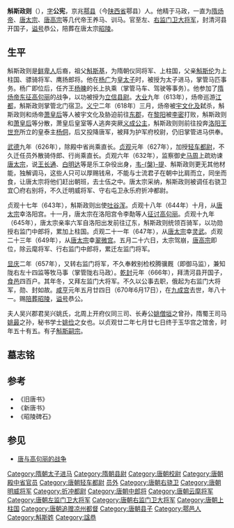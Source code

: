 '''斛斯政则'''（{{bd|590年||670年|6月17日|}}），[[表字|字]]'''公宪'''，京兆[[鄠县|鄠县]]（今[[陕西省|陕西省]]鄠县）人。他精于马政，一直为[[隋炀帝|隋炀帝]]、[[唐太宗|唐太宗]]、[[唐高宗|唐高宗]]等几代帝王养马、训马。官至左、[[右监门卫大将军|右监门卫大将军]]，封清河县开国子，[[谥号|谥号]]恭公，陪葬在唐太宗[[唐昭陵|昭陵]]。

==生平==

斛斯政则是[[鲜卑人|鲜卑人]]后裔，祖父[[斛斯基|斛斯基]]，为隋朝仪同将军、上柱国，父亲[[斛斯伦|斛斯伦]]为上柱国、骠骑将军、鹰扬郎将。他在[[杨广|杨广]]为[[皇太子|皇太子]]时，被授为太子进马，掌管马匹事务。杨广即位后，任齐王[[杨暕|杨暕]]的长上执乘（掌管马车、驾驶等事务）。他参加了[[隋与高句丽的战争|隋炀帝东征高句丽]]的战争，以功被授为[[立信县|立信县]][[县尉|尉]]。[[大业_(年号)|大业]]九年（613年），炀帝巡游[[江都|江都]]，斛斯政则掌管北门宿卫。[[义宁_(年号)|义宁]]二年（618年）三月，炀帝被[[宇文化及|宇文化及]]弑杀，斛斯政则和炀帝[[炀愍皇后|萧皇后]]等人被宇文化及胁迫前往[[东郡|东郡]]，在[[黎阳|黎阳]]被[[李密_(隋朝)|李密]]打败，斛斯政则和[[炀愍皇后|萧皇后]]等分散，萧皇后皇室等人逃奔突厥[[义成公主|义成公主]]，斛斯政则则前往投奔[[洛阳|洛阳]][[王世充|王世充]]所立的皇泰主[[杨侗|杨侗]]，后又投降唐军，被拜为护军府校尉，仍旧掌管进马供奉。

[[武德|武德]]九年（626年），除殿中省尚乘直长。[[貞觀_(唐朝)|贞观]]元年（627年），加授[[轻车都尉|轻车都尉]]，不久迁任员外散骑侍郎、行尚乘直长。贞观六年（632年），监察御史[[马周|马周]]上疏劝谏[[唐太宗|唐太宗]]，说[[王长通|王长通]]、[[白明达|白明达]]等是乐工杂役出身，[[韦槃提|韦-{槃}-提]]、斛斯政则更无其他材能，独解调马，这些人只可以厚赐钱帛，不能与士流君子在朝中比肩而立，同坐而食，让唐太宗将他们赶出朝班，去士伍之中。唐太宗采纳，斛斯政则被调任右骁卫宜〇府右别将，不久迁明威将军、守右屯卫永乐府折冲都尉。

贞观十七年（643年），斛斯政则出使[[吐谷浑|吐谷浑]]。贞观十八年（644年）十月，从[[唐太宗|唐太宗]]幸洛阳宫。十一月，唐太宗在洛阳宫令李勣等人[[唐太宗征讨高句丽|征讨高句丽]]。贞观十九年（645年），唐太宗亲率六军自洛阳出发前往辽东，斛斯政则统领百骑军，以功勋授右监门中郎将，累加上柱国。贞观二十一年（647年），从[[唐太宗|唐太宗]]幸[[灵武|灵武]]。贞观二十三年（649年），从[[唐太宗|唐太宗]]幸[[翠微宫|翠微宫]]。五月二十六日，太宗驾崩，[[唐高宗|唐高宗]]即位，除云麾将军、行右监门中郎将，累迁左监门将军。

[[显庆|显庆]]二年（657年），又转右监门将军，不久奉敕别检校腾骥厩（即御马监），兼知陇右左十四监等牧马事（掌管陇右马政）。[[乾封|乾封]]元年（666年），拜清河县开国子，[[食邑|食邑]]四百户。其年冬，又拜左监门大将军。不久以公事去职，俄起为右监门大将军，勋、封如故。[[咸亨|咸亨]]元年五月廿四日（670年6月17日），在[[九成宫|九成宫]]去世，年八十一。赐[[陪葬|陪葬]][[唐昭陵|昭陵]]，[[谥号|谥号]]恭公。

夫人吴兴郡君吴兴姚氏，北周上开府仪同三司、长寿公[[姚僧垣|姚僧垣]]之曾孙，隋蜀王司马[[姚最|姚最]]之孙，秘书学士[[姚俭|姚俭]]之女也。以贞观廿二年七月廿七日终于玉华宫之馆舍，时年五十有五。有子[[斛斯嗣宗|斛斯嗣宗]]。

==墓志铭==
{{Quotation|
大唐故右监门卫大将军上柱国赠凉州都督清河恭公斛斯府君之墓志铭并序 
<br>'''公讳政则，字公宪，其先居於代，今为京兆鄠人也'''。原夫绕电摛祥，庆天诛於涿鹿；贯昴资圣，括地理而乘龙。故能利建幽都，疏基广牧。羽仪北振，拥瀚浦而擅贤豪；翼奉南登，宅洛滨而縻黼黻。具诸图谍，可略言焉。'''祖基，隋仪同、将军、上柱国；父伦，隋上柱国、骠骑将军、鹰扬郎将'''；并志气威雄，仪岸伟杰。讬以心膂，自怀匪石之忠；授以戎麾，克着沉沙之略。公山岳播气，河海资灵。汪汪焉，湛黄陂而罕测；岩岩也，竦稽峰而直秀。郁然艺业，卓尔英明。文不尚於雕虫，武且工於获兽。慕李将军之射法，重张太傅之兵谋。岂直乌号六钧，独擅颜高之技；雁行三令，方成孙武之威。加以鉴澈伏波，识该伯乐，尽四家之妙术，留顾之奇能。由是美誉荐闻，荣班狎至。'''隋高祖深加赏睠，擢授皇太子进马'''。侍龙镳於涡水，承鹤盖於伊川。肃影铜扉，流慈玉裕。及炀帝入膺大位，齐王出镇名藩，方挥令人，用陪骧子，乃授长上执乘。寻而从击高骊，甫陟猿岩， 预追随於辇毂；即泛鳀壑，仍迅骛於楼船。是翼鸾骖，兼摧鹤阵，虽聆喷玉之响，无废摐金之节，'''以勋授立信尉'''。'''大业九年，从至江都，寻追北门宿卫'''。周庐夜警，控月羽以申威；徼道朝趋，执霜戈而作扦。俄而妖挻伏鳖，衅起长蛇。朝多莽、卓之臣，野聚吴、陈之寇。化及包藏祸乱，作孽浸以稽天；居人多被胁从，构逆倾於扫地。公执心忠固，无易岁寒；劲草贞松，有均其志。及紫宫沦覆，白刃交驰，犹冒艰虞，克全终始。陪奉萧后，远届黎阳。委万死於豺狼，殉一生於犬马。后既密怀窜北，公实未议图南。事起仓忙，忽阻随从。仚龙城而断路，傃龟洛以迷方。泣乱缠许伯之哀，临歧坠阮宗之涕。方乃上觇东井，思谒龙颜之君；而近越北邙，奄遭蜂□之寇。庶奉纂尧之化，反婴暴楚之权。王充得公，甚见优礼。公迹虽是与，而心实背之。徒以鼓柝严扃，望长安而远日；形留神竦，蔽昏朝而坐雾。太宗长驱七萃，迥出三秦。公即骤拔危城，远投圣德。窜影风崤之路，方疑云旗之门。既荷萧王之坦怀，弥叶成侯之真识，'''蒙拜护军府校尉，仍知进马供奉'''。昔处伪庭，空耻烂羊之号；逮参英邸，便荣市骏之恩。于时始定镐京，且图河洛。克摧青犊之孽，必俟朱龙之乘。公既甄明五驭，洞该九逸，故得恭承象策，佩浃鸿私。陪百战於戎场，仰八阵之英略。或扶危汴渚，迈都护之循舟；或赴难戏亭，譬舞阳之持盾。既而戡翦垓下，廓清海截，畴之以玉帛，贲之以簪裾。每事撝谦，累蒙赏叹。'''武德九年，除殿中省尚乘直长。贞观元年，加授轻车都尉，寻迁员外散骑侍郎、行尚乘直长'''。参荣五省，分华六尚。连云之阁，已构美於潘材；名天之马，复飞声於汉枥。以公望实，兼斯任委。寻以爪牙是重，腹心攸讬。典司熊卒，总五校以腾英，作卫龙扃，统八屯而列要。'''乃转右骁卫宜□府右别将，俄迁明威将军、守右屯卫永乐府折冲都尉。十七年，奉使吐谷浑'''。浑人越自湟渚，朝宗贯渭之都；公即祗奉纶言，宣劳罗川之域。骛斯征节，光彼使星。既洽蕃情，颇怡圣虑。'''十八年，从幸洛阳宫'''。仍属鸟夷恃险，狼顾不宾。即从龙麾，恭闻豹略。'''有敕令统百骑，以参六军'''。公乃鬻勇前驱，争鸣剿寇。既成功於拉朽，且命赏以畴庸，'''即以勋授右监门中郎将，累加上柱国'''。'''廿一年，从幸灵武。廿三年，又从幸翠微宫'''。夙奉金靮，恒参玉轪。委质滋永，忠谅益深。竭信武之确诚，逢汉高之重眄。俄而宫舆晚出，钟鼓辍音。崆峒之驾莫追，羽卫之仪如在。乃援刀截耳，流血被身。擗地崩心，殆将殒灭。求之臣节，无以过也。皇上纂膺凤历，光启鸿基。乃睠勋贤，式超名级。'''除云麾将军、行右监门中郎将，累迁左监门将军。显庆二年，又转右监门将军，寻奉敕别检校腾骥厩，兼知陇右左十四监等牧马事'''。阊阖洞开，即绾千门之禁；骅骝骋步，仍统十闲之重。属仙闾望幸，诏跸言巡。朝万国於云亭，合百神於岱屺。告成既毕，大赍有加。'''乾封元年，拜清河县开国子，食邑四百户'''。芝渥缄玺，俯流换汗之班；茅井疏封，广洽亲宾之伍。'''至其年冬，又拜左监门大将军'''。惟天列位，即显将军之名；惟帝分司，仍开骠骑之职。因非望华人杰，道蔼时英；何以克荷崇班，光膺厚秩。'''寻以公事去职，俄起为右监门大将军，勋、封如故'''。虽怀数马之慎，月略图龟之文。以薄领见诬，遂滥婴非罪。而宪司丹笔，或未尽於幽微；明主玄鉴，方-{迺}-收其理夺。暂屏私室，遽升宠授。汉忠表誉，有悦王常之心；霸亭言游，无惭醉尉之语。方冀威边静难，莫逾老臣，而积恙浸龄，旋惊梦坚。罕遇西岩之药，终埋东岭之魂。'''粤以咸亨元年五月廿四日遘疾，薨於九成宫之第，春秋八十有一'''。天子情深震悼，賵襚有加。诏赐陪葬昭陵，资给务令优厚。易名考行，谥曰'''恭公'''。'''仍赠使持节、都督凉甘肃伊沙瓜番七州诸军事，凉州刺史'''。饰终光盛，宠赠哀荣。其生也若浮，奄沦辉於虞谷；其死兮傥识，庶有奉於桥山。夫人吴兴郡君吴兴姚氏，即周上开府仪同三司、长寿公僧垣之曾孙，隋蜀王司马最之孙，秘书学士俭之女也。传芳八桂，发秀三枝。袭龟组以连华，润虹-{珪}-而成性。披图镜史，自禀训於班庭；懿范贞规，且作楷於梁室。遭家不造，夙罹闵凶，飘沦七尺之躯， 固守三从之节。逮鸡鸣恩德，凤兆宜家。作俪金夫，是彰玉质。钟有隋之版荡，处伪郑之危亡。叶赞将军，攀奉霸府。克宣内助，永建高名。僖负羁之妻，未足侔其智识；柏谷长之妇，讵可埒其贤明。太宗俯降殊恩，尝经召问。奉酬天旨，深有嘉焉。因锡赐珍华，实荣生里閈，庶谓和琴和瑟，共齐偕老之期；而将乐将安，翻轸窠予之叹。以贞观廿二年七月廿七日终于玉华宫之馆舍，时年五十有五。蒙赙物优，仍降使吊问。惟公浑金表器，璞玉仪形。事主唯罄一心，许友无缄二诺。不祈荣以苟合，直弦之论攸归；不忤物以干时，虚舟之怀谅属。策名自久，经夷险而弗渝，历职居多，挺清勤而弥固。用能上简天听，下允人伦。口无择言，自标蹊李之德；心无伐善，终留坐树之名。既此良材，复斯高援。佩阑珠菊，等茂均芳。而罕驻日车，同悲风烛。曩兴嗟於先後，今遂混於彭殇。两鹤栖松，忽分枝而坠影；双鸳集梓，终合垄而依魂。粤以咸亨元年龙集庚午十一月庚子朔十日己酉合葬於醴泉县安乐乡，礼也。青乌授兆，白马临坟。傃郊门而迥引，委甲第而长分。旌韬雾而惨色，笳含风而怆闻。黯矣穷泉夜，愁哉荒垄云。齐尘壤兮永毕，独祁连兮表勋。呜呼哀哉。有子嗣宗等，陟屺岵而无见，思顾复其何已。诉苍苍而感绝，悲去去而安心。傥陵谷之或迁，庶家声之可纪。敬纂徽烈，乃为铭曰： 
<br>玉岗西峙，金峰北连，旁临渥泽，直望灵川。神骏是产，英髦在旃，华宗弈弈，昌绪绵绵。
<br>弼谐恒代，匡赞伊瀍，云缨递袭，星弁仍传。载诞猗人，挺然秀出，鸿飞骋志，鹤声召质。
<br>宇量深沉，智谋洋溢，王良展妙，养由效术。想援据鞍，慕超投笔，夙招人誉，方隆天秩。
<br>搏飚未远，视祲遄惊，时锺道丧，运拒流横。原追走鹿，海激奔鲸，流离寇境，契阔凶兵。
<br>迥弃昏孽，骤款皇明，一参藩邸，载荷恩荣。武帐夕陪。文蓖晓侍，分司禁闼，历绾戎位。
<br>入总龙媒，出光凤使，便繁左右，密勿宫次。清畏知天，勤无选地，奉帝惟五，扪心靡二。
<br>复纡良袂，作偶贤裾。方金铣鋈，比玉琳琼。艺华纂组，德茂庭宁。匡夫叶计，名立功书。
<br>金墉且拔，石窌还疏。言欢皋难，遽隔川鱼。始怆帷空，长悲剑双。忽辞昭景，共归幽穸。
<br>魂自成双，年无满百。雾昏松坠，霜凝草陌。谁先谁後，何今何昔。独有清徽，空留玄石。
}}

==参考==
* 《旧唐书》
* 《新唐书》
* 《昭陵碑石》

==参见==
* [[唐与高句丽的战争|唐与高句丽的战争]]

[[Category:隋朝太子进马|Category:隋朝太子进马]]
[[Category:隋朝县尉|Category:隋朝县尉]]
[[Category:唐朝校尉|Category:唐朝校尉]]
[[Category:唐朝殿中省官员|Category:唐朝殿中省官员]]
[[Category:唐朝轻车都尉|Category:唐朝轻车都尉]]
[[Category:唐朝散骑侍郎|员外]]
[[Category:唐朝右骁卫|Category:唐朝右骁卫]]
[[Category:唐朝明威将军|Category:唐朝明威将军]]
[[Category:折冲都尉|Category:折冲都尉]]
[[Category:唐朝中郎将|Category:唐朝中郎将]]
[[Category:唐朝云麾将军|Category:唐朝云麾将军]]
[[Category:唐朝左监门卫大将军|Category:唐朝左监门卫大将军]]
[[Category:唐朝右监门卫大将军|Category:唐朝右监门卫大将军]]
[[Category:唐朝上柱国|Category:唐朝上柱国]]
[[Category:唐朝追赠凉州都督|Category:唐朝追赠凉州都督]]
[[Category:唐朝县子|Category:唐朝县子]]
[[Category:鄠邑人|Category:鄠邑人]]
[[Category:斛斯姓|Category:斛斯姓]]
[[Category:諡恭|Category:諡恭]]